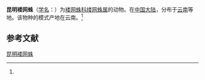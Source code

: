 {{Speciesbox
| name = 昆明褛网蛛
| status = 
| status_system = 
| image = 
| genus = Psechrus
| species = kunmingensis
| authority = (Yin et Wang, 1985)<ref name='id14155'>{{cite web| url =http://www.bioinfo.cn/db05/BjdwSpecies.php?action=view&id=14155| title =昆明褛网蛛| work =《中国动物物种编目数据库》| publisher =中国科学院微生物研究所| author =中国科学院动物研究所| accessdate =2009-04-28| deadurl =yes| archiveurl =https://web.archive.org/web/20160305050610/http://www.bioinfo.cn/db05/BjdwSpecies.php?action=view&id=14155| archivedate =2016-03-05}}</ref>
}}

'''昆明褛网蛛'''（[[学名|学名]]：{{lang|la|''Psechrus kunmingensis''}}）为[[褛网蛛科|褛网蛛科]][[缕网蛛属|缕网蛛属]]的动物。在[[中国大陆|中国大陆]]，分布于[[云南|云南]]等地。该物种的模式产地在云南。<ref name='id14155'/>

== 参考文献 ==
{{reflist}}

{{Wikispecies|Psechrus kunmingensis}}
{{Taxonbar|from=Q1875076}}

[[Category:缕网蛛属|昆明褛网蛛]]


{{蜘蛛小作品}}